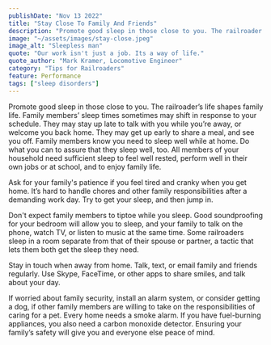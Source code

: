 ```yaml
---
publishDate: "Nov 13 2022"
title: "Stay Close To Family And Friends"
description: "Promote good sleep in those close to you. The railroader’s life shapes family life."
image: "~/assets/images/stay-close.jpeg"
image_alt: "Sleepless man"
quote: "Our work isn't just a job. Its a way of life."
quote_author: "Mark Kramer, Locomotive Engineer"
category: "Tips for Railroaders"
feature: Performance
tags: ["sleep disorders"]
---
```


Promote good sleep in those close to you. The railroader’s life shapes family life. Family members’ sleep times sometimes may shift in response to your schedule. They may stay up late to talk with you while you’re away, or welcome you back home. They may get up early to share a meal, and see you off. Family members know you need to sleep well while at home. Do what you can to assure that they sleep well, too. All members of your household need sufficient sleep to feel well rested, perform well in their own jobs or at school, and to enjoy family life.

Ask for your family's patience if you feel tired and cranky when you get home. It’s hard to handle chores and other family responsibilities after a demanding work day. Try to get your sleep, and then jump in.

Don't expect family members to tiptoe while you sleep. Good soundproofing for your bedroom will allow you to sleep, and your family to talk on the phone, watch TV, or listen to music at the same time. Some railroaders sleep in a room separate from that of their spouse or partner, a tactic that lets them both get the sleep they need.

Stay in touch when away from home. Talk, text, or email family and friends regularly. Use Skype, FaceTime, or other apps to share smiles, and talk about your day.

If worried about family security, install an alarm system, or consider getting a dog, if other family members are willing to take on the responsibilities of caring for a pet. Every home needs a smoke alarm. If you have fuel-burning appliances, you also need a carbon monoxide detector. Ensuring your family’s safety will give you and everyone else peace of mind.
